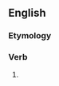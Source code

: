 ==English==

===Etymology===
{{suffix|contemn|eth}}

===Verb===
{{en-verb form}}

# {{en-archaic third-person singular of|contemn}}